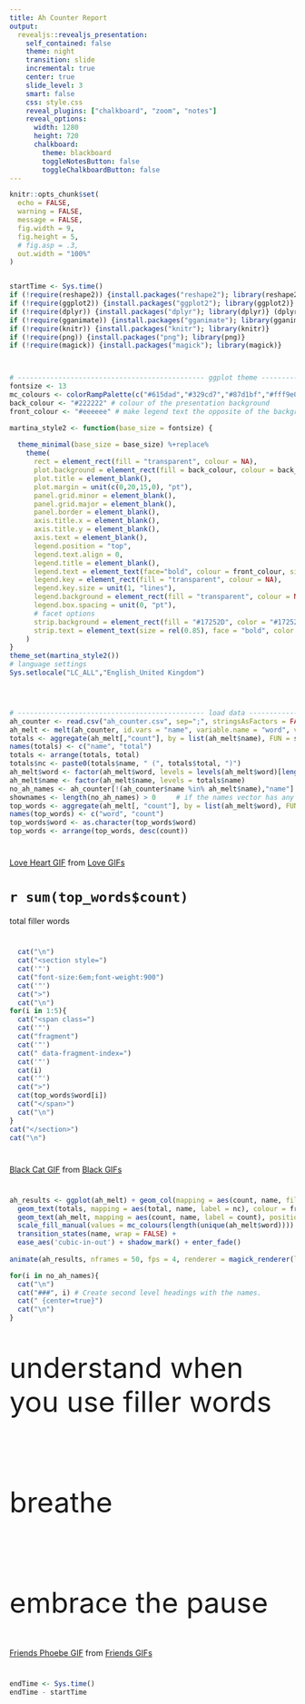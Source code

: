 ---
title: Ah Counter Report
output: 
  revealjs::revealjs_presentation:
    self_contained: false
    theme: night
    transition: slide
    incremental: true
    center: true
    slide_level: 3
    smart: false
    css: style.css
    reveal_plugins: ["chalkboard", "zoom", "notes"]
    reveal_options:
      width: 1280
      height: 720
      chalkboard:
        theme: blackboard
        toggleNotesButton: false
        toggleChalkboardButton: false
---

```{r setup, include=FALSE}
knitr::opts_chunk$set(
  echo = FALSE,
  warning = FALSE,
  message = FALSE,
  fig.width = 9,
  fig.height = 5,
  # fig.asp = .3,
  out.width = "100%"
)


startTime <- Sys.time()
if (!require(reshape2)) {install.packages("reshape2"); library(reshape2)}      # transforming table shape
if (!require(ggplot2)) {install.packages("ggplot2"); library(ggplot2)}         # for plotting the graph
if (!require(dplyr)) {install.packages("dplyr"); library(dplyr)} (dplyr)       # joining data
if (!require(gganimate)) {install.packages("gganimate"); library(gganimate)}   # animated plots
if (!require(knitr)) {install.packages("knitr"); library(knitr)}               # 
if (!require(png)) {install.packages("png"); library(png)}                     # 
if (!require(magick)) {install.packages("magick"); library(magick)}            # save gganimate object



# ---------------------------------------------- ggplot theme ----------------------------------------------
fontsize <- 13
mc_colours <- colorRampPalette(c("#615dad","#329cd7","#87d1bf","#fff9e0","#f9e3a9","#feb87b","#e76a68"))
back_colour <- "#222222" # colour of the presentation background
front_colour <- "#eeeeee" # make legend text the opposite of the background

martina_style2 <- function(base_size = fontsize) {
  
  theme_minimal(base_size = base_size) %+replace%
    theme(
      rect = element_rect(fill = "transparent", colour = NA),
      plot.background = element_rect(fill = back_colour, colour = back_colour),
      plot.title = element_blank(),
      plot.margin = unit(c(0,20,15,0), "pt"),
      panel.grid.minor = element_blank(),
      panel.grid.major = element_blank(),
      panel.border = element_blank(),
      axis.title.x = element_blank(),
      axis.title.y = element_blank(),
      axis.text = element_blank(),
      legend.position = "top",
      legend.text.align = 0,
      legend.title = element_blank(),
      legend.text = element_text(face="bold", colour = front_colour, size = rel(0.70)),
      legend.key = element_rect(fill = "transparent", colour = NA),
      legend.key.size = unit(1, "lines"),
      legend.background = element_rect(fill = "transparent", colour = NA),
      legend.box.spacing = unit(0, "pt"),
      # facet options
      strip.background = element_rect(fill = "#17252D", color = "#17252D"),
      strip.text = element_text(size = rel(0.85), face = "bold", color = "white", margin = margin(5,0,5,0))
    )
}
theme_set(martina_style2())
# language settings 
Sys.setlocale("LC_ALL","English_United Kingdom")




# ---------------------------------------------- load data ----------------------------------------------
ah_counter <- read.csv("ah_counter.csv", sep=";", stringsAsFactors = FALSE)
ah_melt <- melt(ah_counter, id.vars = "name", variable.name = "word", value.name = "count", na.rm = TRUE)
totals <- aggregate(ah_melt[,"count"], by = list(ah_melt$name), FUN = sum)
names(totals) <- c("name", "total")
totals <- arrange(totals, total)
totals$nc <- paste0(totals$name, " (", totals$total, ")")
ah_melt$word <- factor(ah_melt$word, levels = levels(ah_melt$word)[length(ah_melt$word):1])
ah_melt$name <- factor(ah_melt$name, levels = totals$name)
no_ah_names <- ah_counter[!(ah_counter$name %in% ah_melt$name),"name"]
shownames <- length(no_ah_names) > 0     # if the names vector has any names in it, then display the names
top_words <- aggregate(ah_melt[, "count"], by = list(ah_melt$word), FUN = sum)
names(top_words) <- c("word", "count")
top_words$word <- as.character(top_words$word)
top_words <- arrange(top_words, desc(count))
```


# 

<div class="tenor-gif-embed" data-postid="5610192" data-share-method="host" data-width="100%" data-aspect-ratio="1.5"><a href="https://tenor.com/view/love-heart-rose-rose-petals-gif-5610192">Love Heart GIF</a> from <a href="https://tenor.com/search/love-gifs">Love GIFs</a></div><script type="text/javascript" async src="https://tenor.com/embed.js"></script>



# `r sum(top_words$count)`
total filler words

#

```{r, results='asis'}
  cat("\n")
  cat("<section style=")
  cat('"')
  cat("font-size:6em;font-weight:900")
  cat('"')
  cat(">")
  cat("\n")
for(i in 1:5){
  cat("<span class=")
  cat('"')
  cat("fragment")
  cat('"')
  cat(" data-fragment-index=")
  cat('"')
  cat(i)
  cat('"')
  cat(">")
  cat(top_words$word[i])
  cat("</span>")
  cat("\n")
}
cat("</section>")
cat("\n")
```


# 

<div class="tenor-gif-embed" data-postid="4883358" data-share-method="host" data-width="100%" data-aspect-ratio="1.7857142857142858"><a href="https://tenor.com/view/black-cat-filing-nails-salem-gif-4883358">Black Cat GIF</a> from <a href="https://tenor.com/search/black-gifs">Black GIFs</a></div><script type="text/javascript" async src="https://tenor.com/embed.js"></script>


#

```{r}
ah_results <- ggplot(ah_melt) + geom_col(mapping = aes(count, name, fill=word), colour = back_colour, size = 3.5, width = .85) +
  geom_text(totals, mapping = aes(total, name, label = nc), colour = front_colour, fontface = "bold", nudge_x = 1.5, size = 3.2) +
  geom_text(ah_melt, mapping = aes(count, name, label = count), position = position_stack(vjust = 0.5), fontface = "bold", size = 2.5) +
  scale_fill_manual(values = mc_colours(length(unique(ah_melt$word)))) + guides(fill = guide_legend(nrow = 1, reverse = TRUE)) +
  transition_states(name, wrap = FALSE) +
  ease_aes('cubic-in-out') + shadow_mark() + enter_fade()
 
animate(ah_results, nframes = 50, fps = 4, renderer = magick_renderer(loop = FALSE))
```


```{r, results='asis', eval=shownames}
for(i in no_ah_names){
  cat("\n")
  cat("###", i) # Create second level headings with the names.
  cat(" {center=true}")
  cat("\n")
}
```


# {data-background="https://i.pinimg.com/originals/a4/fc/47/a4fc47c79788e60021926ac77fbbb2a4.gif"}


#

<p style="font-size:50px" class="fragment visible" data-fragment-index="1">understand when you use filler words</p>
<br>
<p style="font-size:50px" class="fragment visible" data-fragment-index="3">breathe</p>
<br>
<p style="font-size:50px" class="fragment visible" data-fragment-index="2">embrace the pause</p>



# 

<div class="tenor-gif-embed" data-postid="6217699" data-share-method="host" data-width="100%" data-aspect-ratio="1.3184713375796178"><a href="https://tenor.com/view/friends-phoebe-rachel-excited-gif-6217699">Friends Phoebe GIF</a> from <a href="https://tenor.com/search/friends-gifs">Friends GIFs</a></div><script type="text/javascript" async src="https://tenor.com/embed.js"></script>



#
```{r, include=FALSE}
endTime <- Sys.time()
endTime - startTime
```